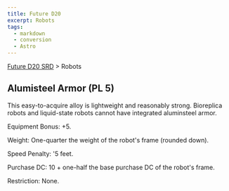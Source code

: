```yaml
---
title: Future D20
excerpt: Robots
tags:
  - markdown
  - conversion
  - Astro
---
```






[Future D20 SRD]( / ) > Robots




## Alumisteel Armor (PL 5)


This easy-to-acquire alloy is lightweight and reasonably strong. Bioreplica robots and liquid-state robots cannot have integrated aluminsteel armor.


Equipment Bonus: +5.


Weight: One-quarter the weight of the robot's frame (rounded down).


Speed Penalty: '5 feet.


Purchase DC: 10 + one-half the base purchase DC of the robot's frame.


Restriction: None.



